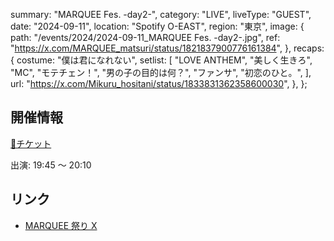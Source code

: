   summary: "MARQUEE Fes. -day2-",
  category: "LIVE",
  liveType: "GUEST",
  date: "2024-09-11",
  location: "Spotify O-EAST",
  region: "東京",
  image: {
    path: "/events/2024/2024-09-11_MARQUEE Fes. -day2-.jpg",
    ref: "https://x.com/MARQUEE_matsuri/status/1821837900776161384",
  },
  recaps: {
    costume: "僕は君になれない",
    setlist: [
      "LOVE ANTHEM",
      "美しく生きろ",
      "MC",
      "モテチェン！",
      "男の子の目的は何？",
      "ファンサ",
      "初恋のひと。",
    ],
    url: "https://x.com/Mikuru_hositani/status/1833831362358600030",
  },
};

## 開催情報

[🎫チケット](https://eplus.jp/marquee-matsuri)

出演: 19:45 〜 20:10

## リンク

- [MARQUEE 祭り X](https://x.com/MARQUEE_matsuri/status/1821837900776161384)
